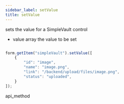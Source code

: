 ```yaml
---
sidebar_label: setValue
title: setValue
---
```



          


<Short>
 sets the value for a SimpleVault control


</Short>



- value     array     the value to be set  


~~~js

form.getItem("simpleVault").setValue([
    {
        "id": "image",
        "name": "image.png",
        "link": "/backend/upload/files/image.png",
        "status": "uploaded",
    }
]);


~~~
 api_method

<Descr>





</Descr>

